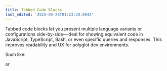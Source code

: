 ```yaml
---
title: Tabbed Code Blocks
last_edited: '2025-05-26T01:23:30.084Z'
---
```


Tabbed code blocks let you present multiple language variants or configurations side-by-side—ideal for showing equivalent code in JavaScript, TypeScript, Bash, or even specific queries and responses. This improves readability and UX for polyglot dev environments.

Such like:

<queryResponseTabs
  query="// JavaScript
  fetch('/api/data')
    .then(res => res.json())
    .then(data => console.log(data))
  "
  response="// TypeScript
  async function getData(): Promise<void> {
    const res = await fetch('/api/data')
    const data = await res.json()
    console.log(data)
  }
  "
  customQueryName="JavaScript"
  customResponseName="TypeScript"
/>

or

<queryResponseTabs query="const CONTENT_MANAGEMENT = 'Optimized';" response="const LLAMAS = '100';" />
